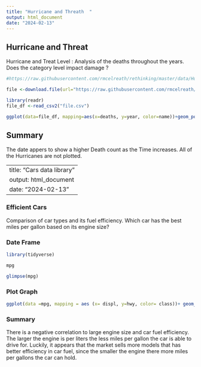 ```yaml
---
title: "Hurricane and Threath  "
output: html_document
date: "2024-02-13"
---
```

## Hurricane and Threat

Hurricane and Treat Level : Analysis of the deaths throughout the years. Does the category level impact damage ?
```r
#https://raw.githubusercontent.com/rmcelreath/rethinking/master/data/Hurricanes.csv

file <-download.file(url="https://raw.githubusercontent.com/rmcelreath/rethinking/master/data/Hurricanes.csv","file.csv")

library(readr)
file_df <-read_csv2("file.csv")

ggplot(data=file_df, mapping=aes(x=deaths, y=year, color=name))+geom_point(mapping= aes(color=name, shape=name))+labs (title="Category Threath and Deaths Throughout the Years ", subtitle="Hurricanes Levels Impact", x="Death Counts ", y="Years")
```

## Summary

The date appers to show a higher Death count as the Time increases. All of the Hurricanes are not plotted. 

---
title: "Cars data library "
output: html_document
date: "2024-02-13"
---

### Efficient Cars

Comparison of car types and its fuel efficiency. Which car has the best miles per gallon based on its engine size?

### Date Frame

```r
library(tidyverse)

mpg

glimpse(mpg)
```

### Plot Graph

```r

ggplot(data =mpg, mapping = aes (x= displ, y=hwy, color= class))+ geom_point(mapping= aes(color= class, shape= class )) + labs( title = " Car Engine and Fuel efficiency on Highway", subtitle= "cross referencing car models", x = "Car Engine Size (liters)", y= "Car fuel efficiency (miles per gallon)")
```

### Summary

There is a negative correlation to large engine size and car fuel efficiency. The larger the engine is per liters the less miles per gallon the car is able to drive for. Luckily, it appears that the market sells more models that has better efficiency in car fuel, since the smaller the engine there more miles per gallons the car can hold.
